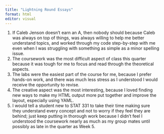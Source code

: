 ```yaml
---
title: "Lightning Round Essays"
format: html
editor: visual
---
```


1.  If Caleb Jenson doesn't earn an A, then nobody should because Caleb was always on top of things, was always willing to help me better understand topics, and worked through my code step-by-step with me even when I was struggling with something as simple as a minor spelling issue.
2.  The coursework was the most difficult aspect of class this quarter because it was tough for me to focus and read through the theoretical aspects.
3.  The labs were the easiest part of the course for me, because I prefer hands-on work, and there was much less stress as I understood I would receive the opportunity to revise.
4.  The creative aspect was the most interesting, because I loved finding new ways to make my HTML output more put together and improve the layout, especially using YAML.
5.  I would tell a student new to STAT 331 to take their time making sure they understand every concept and not to worry if they feel they are behind; just keep putting in thorough work because I didn't feel I understood the coursework nearly as much as my group mates until possibly as late in the quarter as Week 5.
